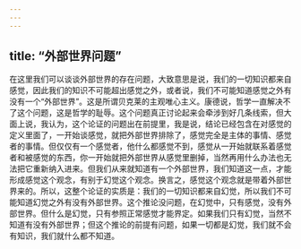 ```yaml
---
---
---
```

title: “外部世界问题”
---




在这里我们可以谈谈外部世界的存在问题，大致意思是说，我们的一切知识都来自感觉，因此我们的知识不可能超出感觉之外，或者说，我们不可能知道感觉之外有没有一个“外部世界”。这是所谓贝克莱的主观唯心主义。康德说，哲学一直解决不了这个问题，这是哲学的耻辱。这个问题真正讨论起来会牵涉到好几条线索，但大面上说，我认为，这个论证的问题出在前提里，我是说，结论已经包含在对感觉的定义里面了，一开始谈感觉，就把外部世界排除了，感觉完全是主体的事情、感觉者的事情。但仅仅有一个感觉者，他什么都感觉不到，感觉从一开始就联系着感觉者和被感觉的东西，你一开始就把外部世界从感觉里删掉，当然再用什么办法也无法把它重新纳入进来。但我们从来就知道有一个外部世界，我们知道这一点，才能形成感觉这个观念，有别于幻觉这个观念。换言之，感觉这个观念就是带着外部世界来的。所以，这整个论证的实质是：我们的一切知识都来自幻觉，所以我们不可能知道幻觉之外有没有外部世界。这个推论没问题，在幻觉中，只有感觉，没有外部世界。但什么是幻觉，只有参照正常感觉才能界定。如果我们只有幻觉，当然不知道有没有外部世界；但这个推论的前提有问题，如果一切都是幻觉，我们就不会有知识，我们就什么都不知道。